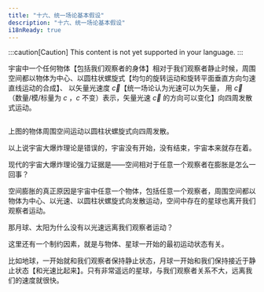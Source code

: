 ```yaml
---
title: "十六、统一场论基本假设"
description: "十六、统一场论基本假设"
i18nReady: true
---
```


:::caution[Caution]
This content is not yet supported in your language.
:::



宇宙中一个任何物体【包括我们观察者的身体】相对于我们观察者静止时候，周围空间都以物体为中心、以圆柱状螺旋式【均匀的旋转运动和旋转平面垂直方向匀速直线运动的合成】、
以矢量光速度 $\vec{c}$【统一场论认为光速可以为矢量，
用 $\vec{c}$（数量/模/标量为 $c$ ，$c$ 不变）表示，矢量光速 $\vec{c}$ 的方向可以变化】向四周发散式运动。

<Image src={Section161} alt="" class=""  style="margin:0 auto;"/>

上图的物体周围空间运动以圆柱状螺旋式向四周发散。

以上说宇宙大爆炸理论是错误的，宇宙没有开始，没有结束，宇宙本来就存在着。

现代的宇宙大爆炸理论强力证据是——空间相对于任意一个观察者在膨胀是怎么一回事？

空间膨胀的真正原因是宇宙中任意一个物体，包括任意一个观察者，周围空间都以物体为中心、以光速、以圆柱状螺旋式向发散运动，空间中存在的星球也离开我们观察者运动。

那月球、太阳为什么没有以光速远离我们观察者运动？

这里还有一个制约因素，就是与物体、星球一开始的最初运动状态有关。

比如地球，一开始就和我们观察者保持静止状态，月球一开始和我们保持接近于静止状态【和光速比起来】。只有非常遥远的星球，与我们观察者关系不大，远离我们的速度就很快。

<br />
<LinkCard
  title="前往本章节讨论区"
  href="https://forum.unifiedfieldtheory.cn/questions/10010000000000144"
  description="看看大家阅读完本章之后都在讨论什么，并发表你自己的看法~"
  target="_blank"
/>
